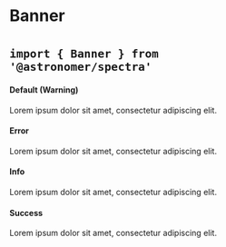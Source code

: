 
<Meta title="Components|Banner" component={Banner} />

# Banner
# <small>`import { Banner } from '@astronomer/spectra'`</small>

#### Default (Warning)
<Preview>
  <Story name="Default">
    <Banner>Lorem ipsum dolor sit amet, consectetur adipiscing elit.</Banner>
  </Story>
</Preview>

#### Error
<Preview>
  <Story name="Error">
    <Banner type="error">Lorem ipsum dolor sit amet, consectetur adipiscing elit.</Banner>
  </Story>
</Preview>

#### Info
<Preview>
  <Story name="Info">
    <Banner type="info">Lorem ipsum dolor sit amet, consectetur adipiscing elit.</Banner>
  </Story>
</Preview>

#### Success
<Preview>
  <Story name="Success">
    <Banner type="success">Lorem ipsum dolor sit amet, consectetur adipiscing elit.</Banner>
  </Story>
</Preview>

<Props of={Banner} />
